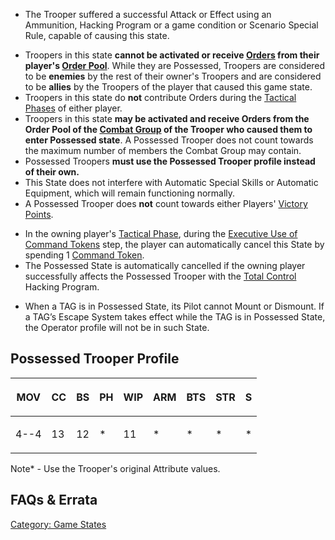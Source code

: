 {{section-game-states}}
{{section-hacking}}


{{n4only}}
{{n4list}}
{{image | name=poss0.jpg | style=128 }}

{{skillbox |red| POSSESSED | NULL}}
{{activation}}
* The Trooper suffered a successful Attack or Effect using an Ammunition, Hacking Program or a game condition or Scenario Special Rule, capable of causing this state.
{{effects}}
* Troopers in this state '''cannot be activated or receive [[Orders]] from their player's [[Order Pool]]'''. While they are Possessed, Troopers are considered to be '''enemies''' by the rest of their owner's Troopers and are considered to be '''allies''' by the Troopers of the player that caused this game state.
* Troopers in this state do '''not''' contribute Orders during the [[Tactical Phase]]s of either player.
* Troopers in this state '''may be activated and receive Orders from the Order Pool of the [[Combat Group]] of the Trooper who caused them to enter Possessed state'''. A Possessed Trooper does not count towards the maximum number of members the Combat Group may contain.
* Possessed Troopers '''must use the Possessed Trooper profile instead of their own.'''
* This State does not interfere with Automatic Special Skills or Automatic Equipment, which will remain functioning normally.
* A Possessed Trooper does '''not''' count towards either Players' [[Victory Points]].
{{cancellation}}
* In the owning player's [[Tactical Phase]], during the [[Executive Use of Command Tokens]] step, the player can automatically cancel this State by spending 1 [[Command Token]].
* The Possessed State is automatically cancelled if the owning player successfully affects the Possessed Trooper with the [[Total Control]] Hacking Program.
{{update | PDF 2.1, July 2023}}
* {{erratahighlight}}When a TAG is in Possessed State, its Pilot cannot Mount or Dismount. If a TAG’s Escape System takes effect while the TAG is in Possessed State, the Operator profile will not be in such State.{{erratahighlight-end}}
{{update-end}}


== Possessed Trooper Profile ==
{| class="wikitable-dark"
|-
! MOV !! CC !! BS !! PH !! WIP !! ARM !! BTS !! STR !! S
|-
| 4--4 || 13 || 12 || * || 11 || * || * || * || *
|}
Note* - Use the Trooper's original Attribute values.


== FAQs & Errata ==

{{faqbox |
type = faq |
title = N4 FAQ |
version = 1.0, Jan 2021 |
q = Q: How does the Possessed State interact with Pilots, Dismounting, and Escape Systems? |
a = A: When a TAG is in Possessed State, its Pilot cannot Mount or Dismount. If a TAG's Escape System takes effect while the TAG is in Possessed State, the operator profile will not be in Possessed State. |
related = [[Escape System]], [[General Movement Rules]], [[Pilot]], [[Possessed State]] }}


{{section-game-states}}
{{section-hacking}}

{{n4end}}



[[Category: Game States]]